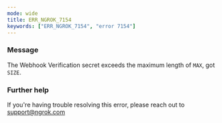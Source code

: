```yaml
---
mode: wide
title: ERR_NGROK_7154
keywords: ["ERR_NGROK_7154", "error 7154"]
---
```


### Message

The Webhook Verification secret exceeds the maximum length of `MAX`, got `SIZE`.

### Further help

If you're having trouble resolving this error, please reach out to [support@ngrok.com](mailto:support@ngrok.com?subject=Help%20with%20ERR_NGROK_7154)
